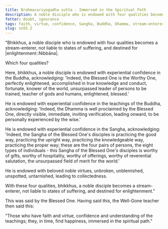 ```yaml
---
title: Brahmacariyogadha sutta - Immersed in the Spiritual Path
description: A noble disciple who is endowed with four qualities becomes a stream-enterer, not liable to states of suffering, and destined for Nibbāna.
fetter: doubt, ignorance
tags: faith, virtue, confidence, Sangha, Buddha, Dhamma, stream-enterer, Nibbāna, doubt, ignorance, sn, sn45-56, sn55
slug: sn55.2
---
```


"Bhikkhus, a noble disciple who is endowed with four qualities becomes a stream-enterer, not liable to states of suffering, and destined for |enlightenment::Nibbāna|.

Which four qualities?

Here, bhikkhus, a noble disciple is endowed with experiential confidence in the Buddha, acknowledging: 'Indeed, the Blessed One is the Worthy One, perfectly enlightened, accomplished in true knowledge and conduct, fortunate, knower of the world, unsurpassed leader of persons to be trained, teacher of gods and humans, enlightened, blessed.'

He is endowed with experiential confidence in the teachings of the Buddha, acknowledging: 'Indeed, the Dhamma is well proclaimed by the Blessed One, directly visible, immediate, inviting verification, leading onward, to be personally experienced by the wise.'

He is endowed with experiential confidence in the Sangha, acknowledging: 'Indeed, the Sangha of the Blessed One's disciples is practicing the good way, practicing the upright way, practicing the knowledgeable way, practicing the proper way; these are the four pairs of persons, the eight types of individuals - this Sangha of the Blessed One's disciples is worthy of gifts, worthy of hospitality, worthy of offerings, worthy of reverential salutation, the unsurpassed field of merit for the world.'

He is endowed with beloved noble virtues, unbroken, unblemished, unspotted, untarnished, leading to collectedness.

With these four qualities, bhikkhus, a noble disciple becomes a stream-enterer, not liable to states of suffering, and destined for enlightenment."

This was said by the Blessed One. Having said this, the Well-Gone teacher then said this:

"Those who have faith and virtue,
confidence and understanding of the teachings;
they, in time, find happiness,
immersed in the spiritual path."